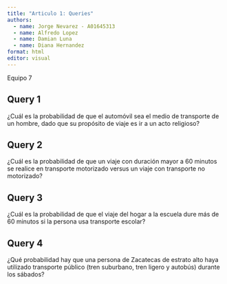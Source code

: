 ```yaml
---
title: "Articulo 1: Queries"
authors:
  - name: Jorge Nevarez - A01645313
  - name: Alfredo Lopez
  - name: Damian Luna
  - name: Diana Hernandez
format: html
editor: visual
---
```


Equipo 7

## Query 1

¿Cuál es la probabilidad de que el automóvil sea el medio de transporte de un hombre, dado que su propósito de viaje es ir a un acto religioso?

## Query 2

¿Cuál es la probabilidad de que un viaje con duración mayor a 60 minutos se realice en transporte motorizado versus un viaje con transporte no motorizado?

## Query 3

¿Cuál es la probabilidad de que el viaje del hogar a la escuela dure más de 60 minutos si la persona usa transporte escolar?

## Query 4

¿Qué probabilidad hay que una persona de Zacatecas de estrato alto haya utilizado transporte público (tren suburbano, tren ligero y autobús) durante los sábados?
